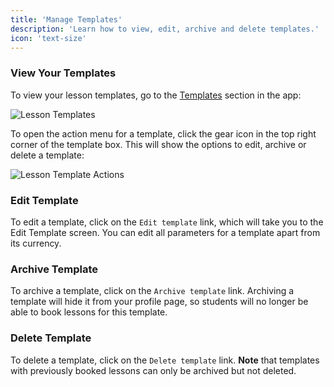 ```yaml
---
title: 'Manage Templates'
description: 'Learn how to view, edit, archive and delete templates.'
icon: 'text-size'
---
```


### View Your Templates

To view your lesson templates, go to the [Templates](https://platform.tutoros.app/lesson-templates) section in the app:

![Lesson Templates](/images/lesson-templates.png)

To open the action menu for a template, click the gear icon in the top right corner of the template box. This will show the options to edit, archive or delete a template:

![Lesson Template Actions](/images/lesson-templates-action.png)

### Edit Template

To edit a template, click on the `Edit template` link, which will take you to the Edit Template screen. You can edit all parameters for a template apart from its currency.

### Archive Template

To archive a template, click on the `Archive template` link. Archiving a template will hide it from your profile page, so students will no longer be able to book lessons for this template.

### Delete Template

To delete a template, click on the `Delete template` link. **Note** that templates with previously booked lessons can only be archived but not deleted.
